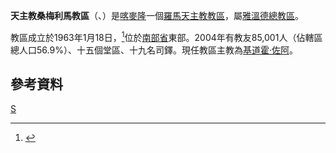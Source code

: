 {{Infobox Roman Catholic diocese
|Roman Catholic Diocese of = 天主教桑梅利馬教區
|Latin name of diocese =Dioecesis Sangmelimaensis
|image = 
|caption = 
|location = [[喀麥隆|喀麥隆]]
|territory =南部省東部
|population = 85,001
|rite = 拉丁禮
|patron = 
|province = 雅溫德
|established = 1963年
|cathedral =桑梅利馬聖母主教座堂
|副主教座堂 =
|leadership = 主教
|website =
|教宗 = 
|metropolitan = 
|ordinary = 基道霍·佐阿
|coadjutor bishop =
|emeritus = 
}}

'''天主教桑梅利馬教區'''（{{lang-la|Dioecesis Sangmelimaensis}}、{{lang-fr|Diocèse de Sangmélima}}）是[[喀麥隆|喀麥隆]]一個[[羅馬天主教|羅馬天主教]][[教區|教區]]，屬[[天主教雅溫德總教區|雅溫德總教區]]。

教區成立於1963年1月18日，<ref>{{cite journal
|journal=[[宗座公報|宗座公報]]
|publisher=梵蒂岡出版社
|date=1964年
|volume=56
|title=''Quod superno''
|page=241
|url=http://www.vatican.va/archive/aas/documents/AAS%2056%20%5B1964%5D%20-%20ocr.pdf
|access-date=2014-01-27
|archive-date=2019-09-16
|archive-url=https://web.archive.org/web/20190916201043/http://www.vatican.va/archive/aas/documents/AAS%2056%20%5B1964%5D%20-%20ocr.pdf
|dead-url=no
}}</ref>位於[[南部省_(喀麥隆)|南部省]]東部。2004年有教友85,001人（佔轄區總人口56.9%）、十五個堂區、十九名司鐸。現任教區主教為[[基道霍·佐阿|基道霍·佐阿]]。

==參考資料==
{{reflist}}
{{喀麥隆天主教教區}}

[[Category:喀麥隆天主教教區|S]]